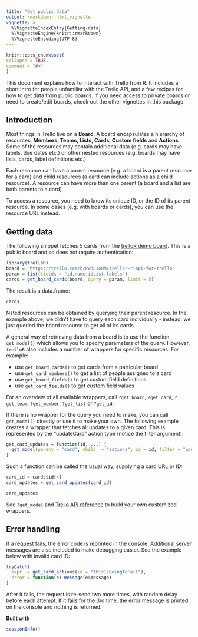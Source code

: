 ```yaml
---
title: "Get public data"
output: rmarkdown::html_vignette
vignette: >
  %\VignetteIndexEntry{Getting-data}
  %\VignetteEngine{knitr::rmarkdown}
  %\VignetteEncoding{UTF-8}
---
```

  
```r
knitr::opts_chunk$set(
collapse = TRUE,
comment = "#>"
)
```

This document explains how to interact with Trello from R. It includes a short intro for people unfamiliar with the Trello API, and a few recipes for how to get data from public boards. If you need access to private boards or need to create/edit boards, check out the other vignettes in this package.

Introduction
------------

Most things in Trello live on a __Board__. A board encapsulates a hierarchy of resources:  __Members, Teams, Lists, Cards, Custom fields__ and __Actions__. Some of the resources may contain additional data (e.g. cards may have labels, due dates etc.) or other nested resources (e.g. boards may have lists, cards, label definitions etc.)

Each resource can have a parent resource (e.g. a board is a parent resource for a card) and child resources (a card can include actions as a child resource). A resource can have more than one parent (a board and a list are both parents to a card).

To access a resource, you need to know its unique ID, or the ID of its parent resource. In some cases (e.g. with boards or cards), you can use the resource URL instead.

Getting data
------------

The following snippet fetches 5 cards from the [trelloR demo board](https://trello.com/b/Pw3EioMM/trellor-r-api-for-trello). This is a public board and so does not require authentication:

```r
library(trelloR)
board = "https://trello.com/b/Pw3EioMM/trellor-r-api-for-trello"
param = list(fields = "id,name,idList,labels")
cards = get_board_cards(board, query = param, limit = 5)
```

The result is a data.frame:

``` r
cards
```

Nsted resources can be obtained by querying their parent resource. In the example above, we didn't have to query each card individually - instead, we just queried the board resource to get all of its cards.

A general way of retrieving data from a board is to use the function `get_model()` which allows you to specify parameters of the query. However, `trelloR` also includes a number of wrappers for specific resources. For example: 

- use `get_board_cards()` to get cards from a particular board
- use `get_card_members()` to get a list of people assigned to a card
- use `get_board_fields()` to get custom field definitions
- use `get_card_fields()` to get custom field values

For an overview of all available wrappers, call `?get_board`, `?get_card`, `?get_team`, `?get_member`, `?get_list` or `?get_id`.

If there is no wrapper for the query you need to make, you can call `get_model()` directly or use it to make your own. The following example creates a wrapper that fetches all updates to a given card. This is represented by the "updateCard" action type (notice the filter argument):

```r
get_card_updates = function(id, ...) {
  get_model(parent = "card", child  = "actions", id = id, filter = "updateCard", ...)
}
```

Such a function can be called the usual way, supplying a card URL or ID:

```r
card_id = cards$id[4]
card_updates = get_card_updates(card_id)
```

```r
card_updates
```

See `?get_model` and [Trello API reference](https://developers.trello.com/v1.0/reference) to build your own customized wrappers.

Error handling
--------------

If a request fails, the error code is reprinted in the console. Additional server messages are also included to make debugging easier. See the example below with invalid card ID:

```r
tryCatch(
  expr  = get_card_actions(id = "ThisIsGoingToFail"),
  error = function(e) message(e$message)
)
```

After it fails, the request is re-send two more times, with random delay before each attempt. If it fails for the 3rd time, the error message is printed on the console and nothing is returned.

__Built with__

```r
sessionInfo()
```
